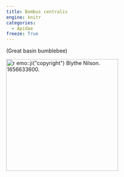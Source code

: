 ```yaml
---
title: Bombus centralis
engine: knitr
categories:
  - Apidae
freeze: True
---
```

(Great basin bumblebee)

[![`r emo::ji("copyright")` Blythe Nilson. 1656633600.](https://inaturalist-open-data.s3.amazonaws.com/photos/213738911/medium.jpg){height=300}](https://inaturalist.ca/observations?place_id=7085&subview=map&taxon_id=321463)
